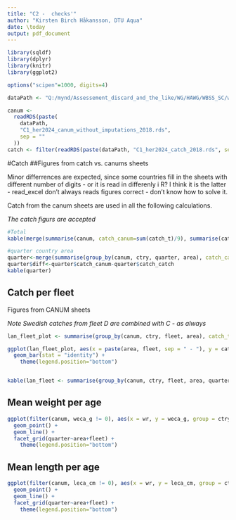 ```yaml
---
title: "C2 -  checks'"
author: "Kirsten Birch Håkansson, DTU Aqua"
date: \today
output: pdf_document
---
```


```r
library(sqldf)
library(dplyr)
library(knitr)
library(ggplot2)

options("scipen"=1000, digits=4)

dataPath <- "Q:/mynd/Assessement_discard_and_the_like/WG/HAWG/WBSS_SC/wg_HAWG/WBSS/compile_input_data/catch/data/2019/results/"

```

```r
canum <-
  readRDS(paste(
    dataPath,
    "C1_her2024_canum_without_imputations_2018.rds",
    sep = ""
  ))
catch <- filter(readRDS(paste(dataPath, "C1_her2024_catch_2018.rds", sep = "")), area %in% c("27.3.a.20", "27.3.a.21", "27.3.c.22", "27.3.b.23", "27.3.d.24"))
```

#Catch
##Figures from catch vs. canums sheets

Minor differrences are expected, since some countries fill in the sheets with different number of digits - or it is read in differenly i R? I think it is the latter - read_excel don't always reads figures correct - don't know how to solve it.

Catch from the canum sheets are used in all the following calculations.

*The catch figurs are accepted*

```r
#Total
kable(merge(summarise(canum, catch_canum=sum(catch_t)/9), summarise(catch, catch_catch=sum(catch))))

#quarter country area
quarter<-merge(summarise(group_by(canum, ctry, quarter, area), catch_canum=sum(catch_t)/9), summarise(group_by(catch, ctry, quarter, area), catch_catch=sum(catch)))
quarter$diff<-quarter$catch_canum-quarter$catch_catch
kable(quarter)
```

## Catch per fleet

Figures from CANUM sheets

*Note Swedish catches from fleet D are combined with C - as always*

```r
lan_fleet_plot <- summarise(group_by(canum, ctry, fleet, area), catch_ton = sum(catch_t, na.rm = T)/9)

ggplot(lan_fleet_plot, aes(x = paste(area, fleet, sep = " - "), y = catch_ton, fill = ctry)) +
  geom_bar(stat = "identity") +
    theme(legend.position="bottom")


kable(lan_fleet <- summarise(group_by(canum, ctry, fleet, area, quarter), catch_canum = sum(catch_t)/9))

```

## Mean weight per age

```r

ggplot(filter(canum, weca_g != 0), aes(x = wr, y = weca_g, group = ctry, col = ctry)) +
  geom_point() +
  geom_line() +
  facet_grid(quarter~area+fleet) +
    theme(legend.position="bottom")

```

## Mean length per age

```r

ggplot(filter(canum, leca_cm != 0), aes(x = wr, y = leca_cm, group = ctry, col = ctry)) +
  geom_point() +
  geom_line() +
  facet_grid(quarter~area+fleet) +
    theme(legend.position="bottom")

```

